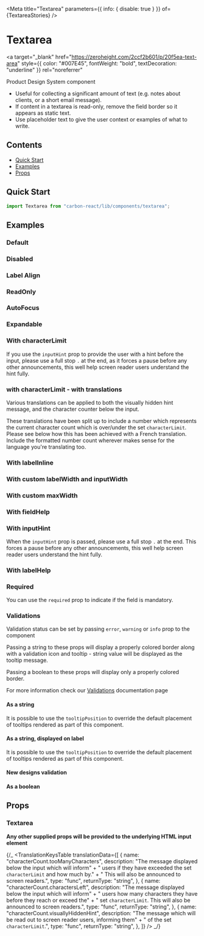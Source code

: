 

<Meta
  title="Textarea"
  parameters={{ info: { disable: true } }}
  of={TextareaStories}
/>

# Textarea

<a
  target="_blank"
  href="https://zeroheight.com/2ccf2b601/p/20f5ea-text-area"
  style={{ color: "#007E45", fontWeight: "bold", textDecoration: "underline" }}
  rel="noreferrer"
>
  Product Design System component
</a>

- Useful for collecting a significant amount of text (e.g. notes about clients, or a short email message).
- If content in a textarea is read-only, remove the field border so it appears as static text.
- Use placeholder text to give the user context or examples of what to write.

## Contents

- [Quick Start](#quick-start)
- [Examples](#examples)
- [Props](#props)

## Quick Start

```javascript
import Textarea from "carbon-react/lib/components/textarea";
```

## Examples

### Default

<Canvas name="default" of={TextareaStories.DefaultStory} />

### Disabled

<Canvas name="disabled" of={TextareaStories.DisabledStory} />

### Label Align

<Canvas name="label Align" of={TextareaStories.LabelAlignStory} />

### ReadOnly

<Canvas name="readOnly" of={TextareaStories.ReadOnlyStory} />

### AutoFocus

<Canvas name="autoFocus" of={TextareaStories.AutoFocusStory} />

### Expandable

<Canvas name="expandable" of={TextareaStories.ExpandableStory} />

### With characterLimit

If you use the `inputHint` prop to provide the user with a hint before the input, please use a full stop `.` at the end,
as it forces a pause before any other announcements, this well help screen reader users understand the hint fully.

<Canvas name="with characterLimit" of={TextareaStories.CharacterLimitStory} />

### with characterLimit - with translations

Various translations can be applied to both the visually hidden hint message, and the character
counter below the input.

These translations have been split up to include a number which represents the current character count which
is over/under the set `characterLimit`. Please see below how this has been achieved with a French translation.
Include the formatted number count wherever makes sense for the language you're translating too.

<Canvas
  name="with characterLimit with translations"
  of={TextareaStories.TranslationsCharacterLimitStory}
/>

### With labelInline

<Canvas name="with labelInline" of={TextareaStories.LabelInlineStory} />

### With custom labelWidth and inputWidth

<Canvas
  name="with custom labelWidth and inputWidth"
  of={TextareaStories.CustomWidthStory}
/>

### With custom maxWidth

<Canvas name="with maxWidth" of={TextareaStories.MaxWidthStory} />

### With fieldHelp

<Canvas name="with fieldHelp" of={TextareaStories.FieldHelpStory} />

### With inputHint

When the `inputHint` prop is passed, please use a full stop `.` at the end. This forces a pause
before any other announcements, this well help screen reader users understand the hint fully.

<Canvas name="with inputHint" story={TextareaStories.InputHintStory} />

### With labelHelp

<Canvas name="with labelHelp" of={TextareaStories.LabelHelpStory} />

### Required

You can use the `required` prop to indicate if the field is mandatory.

<Canvas name="required" of={TextareaStories.RequiredStory} />

### Validations

Validation status can be set by passing `error`, `warning` or `info` prop to the component

Passing a string to these props will display a properly colored border along with a validation icon and tooltip - string value will be displayed as the tooltip message.

Passing a boolean to these props will display only a properly colored border.

For more information check our [Validations](?path=/docs/documentation-validations--page "Validations") documentation page

#### As a string

<Canvas
  name="validations - string - component"
  of={TextareaStories.ValidationStringStory}
/>

It is possible to use the `tooltipPosition` to override the default placement of tooltips rendered as part of this component.

<Canvas
  name="validations - string - with tooltipPosition overriden - component"
  of={TextareaStories.ValidationStringPositionStory}
/>

#### As a string, displayed on label

<Canvas
  name="validations - string - label"
  of={TextareaStories.ValidationLabelStory}
/>

It is possible to use the `tooltipPosition` to override the default placement of tooltips rendered as part of this component.

<Canvas
  name="validations - string - with tooltipPosition overriden - label"
  of={TextareaStories.ValidationLabelPositionStory}
/>

#### New designs validation

<Canvas
  name="validations - string - new design"
  of={TextareaStories.NewDesignValidationStory}
/>

#### As a boolean

<Canvas
  name="validations - boolean"
  of={TextareaStories.ValidationBooleanStory}
/>

## Props

### Textarea

<ArgTypes of={TextareaStories} />

**Any other supplied props will be provided to the underlying HTML input element**

{/_ <TranslationKeysTable
translationData={[
{
name: "characterCount.tooManyCharacters",
description:
"The message displayed below the input which will inform" +
" users if they have exceeded the set `characterLimit` and how much by." +
" This will also be announced to screen readers.",
type: "func",
returnType: "string",
},
{
name: "characterCount.charactersLeft",
description:
"The message displayed below the input which will inform" +
" users how many characters they have before they reach or exceed the" +
" set `characterLimit`. This will also be announced to screen readers.",
type: "func",
returnType: "string",
},
{
name: "characterCount.visuallyHiddenHint",
description:
"The message which will be read out to screen reader users, informing them" +
" of the set `characterLimit`.",
type: "func",
returnType: "string",
},
]}
/>
_/}
